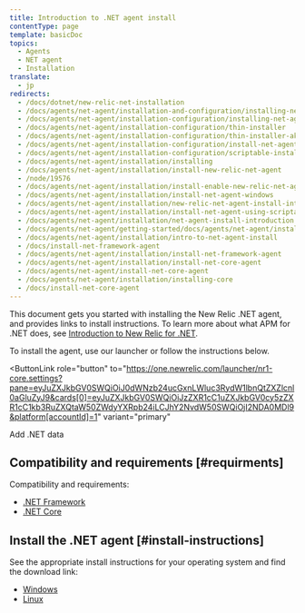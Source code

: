 ```yaml
---
title: Introduction to .NET agent install
contentType: page
template: basicDoc
topics:
  - Agents
  - NET agent
  - Installation
translate:
  - jp
redirects:
  - /docs/dotnet/new-relic-net-installation
  - /docs/agents/net-agent/installation-and-configuration/installing-net-agent
  - /docs/agents/net-agent/installation-configuration/installing-net-agent
  - /docs/agents/net-agent/installation-configuration/thin-installer
  - /docs/agents/net-agent/installation-configuration/thin-installer-aka-installer-w-organic-ground-unicorn-horn
  - /docs/agents/net-agent/installation-configuration/install-net-agent
  - /docs/agents/net-agent/installation-configuration/scriptable-installer
  - /docs/agents/net-agent/installation/installing
  - /docs/agents/net-agent/installation/install-new-relic-net-agent
  - /node/19576
  - /docs/agents/net-agent/installation/install-enable-new-relic-net-agent
  - /docs/agents/net-agent/installation/install-net-agent-windows
  - /docs/agents/net-agent/installation/new-relic-net-agent-install-introduction
  - /docs/agents/net-agent/installation/install-net-agent-using-scriptable-installer
  - /docs/agents/net-agent/installation/net-agent-install-introduction
  - /docs/agents/net-agent/getting-started/docs/agents/net-agent/installation/net-agent-install-introduction
  - /docs/agents/net-agent/installation/intro-to-net-agent-install
  - /docs/install-net-framework-agent
  - /docs/agents/net-agent/installation/install-net-framework-agent
  - /docs/agents/net-agent/installation/install-net-core-agent
  - /docs/agents/net-agent/install-net-core-agent
  - /docs/agents/net-agent/installation/installing-core
  - /docs/install-net-core-agent
---
```


This document gets you started with installing the New Relic .NET agent, and provides links to install instructions. To learn more about what APM for .NET does, see [Introduction to New Relic for .NET](/docs/agents/net-agent/getting-started/introduction-new-relic-net).

To install the agent, use our launcher or follow the instructions below.

<ButtonLink
  role="button"
  to="https://one.newrelic.com/launcher/nr1-core.settings?pane=eyJuZXJkbGV0SWQiOiJ0dWNzb24ucGxnLWluc3RydW1lbnQtZXZlcnl0aGluZyJ9&cards[0]=eyJuZXJkbGV0SWQiOiJzZXR1cC1uZXJkbGV0cy5zZXR1cC1kb3RuZXQtaW50ZWdyYXRpb24iLCJhY2NvdW50SWQiOjI2NDA0MDl9&platform[accountId]=1"
  variant="primary"
>
  Add .NET data
</ButtonLink>

## Compatibility and requirements [#requirments]

Compatibility and requirements:

* [.NET Framework](/docs/agents/net-agent/getting-started/compatibility-requirements-net-framework-agent)
* [.NET Core](/docs/agents/net-agent/getting-started/compatibility-requirements-net-core-agent)

## Install the .NET agent [#install-instructions]

See the appropriate install instructions for your operating system and find the download link:

* [Windows](/docs/agents/net-agent/installation/install-net-agent-windows)
* [Linux](/docs/agents/net-agent/installation/install-net-agent-linux)
